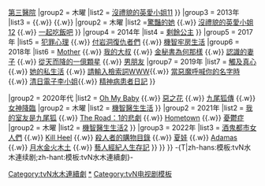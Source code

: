 {{Navbox
|name       = TvN水木連續劇
|state      = collapsed
|title      = [[File:Logo tvN.svg|40px|link=TVN]] [[tvN水木連續劇|{{color|white|水木連續劇}}]]
|titlestyle = background-color:#ff4d4d;
|groupstyle = background-color:#ff4d4d;
|belowstyle = background-color:#ff4d4d;
|liststyle  = text-align: left
|group1     = 2010年代
|list1      = {{Navbox|child
|groupstyle = background-color:#ff8888
|group1 = 2011年
|list1  = [[型男保姆到我家|Manny]]
|group2 = 2012年
|list2  = {{Navbox|child
|groupstyle = background-color:#ff8888
|group1 = 水木
|list1  = [[一年十二個男人]] {{.w}} [[仁顯王后的男人]] {{.w}} [[需要浪漫2012]] {{.w}} [[第三醫院]]
|group2 = 木曜
|list2  = [[沒禮貌的英愛小姐|沒禮貌的英愛小姐11]]
}}
|group3 = 2013年
|list3  = {{Navbox|child
|groupstyle = background-color:#ff8888
|group1 = 水曜
|list1  = {{link-ko|藍色巨塔|푸른거탑}} {{.w}} {{link-ko|幻想巨塔|환상거탑}} {{.w}} {{link-ko|藍色巨塔ZERO|푸른거탑 제로}} {{.w}} {{link-ko|藍色巨塔Returns|푸른거탑 리턴즈}} 
|group2 = 木曜
|list2   =[[驚豔的她]] {{.w}} [[沒禮貌的英愛小姐|沒禮貌的英愛小姐12]] {{.w}} [[一起吃飯吧]]
}}
|group4 = 2014年
|list4  = {{Navbox|child
|groupstyle = background-color:#ff8888
|group1 = 水曜
|list1  = {{link-ko|黃金巨塔|황금거탑}}
|group2 = 木曜
|list2   = [[沒禮貌的英愛小姐|沒禮貌的英愛小姐13]] {{.w}} [[剩餘公主]]
}}
|group5 = 2017年
|list5 = [[犯罪心理 (韓國)|犯罪心理]] {{.w}} [[付岩洞復仇者們]] {{.w}} [[機智牢房生活]]
|group6 = 2018年
|list6 = [[Mother (韓國電視劇)|Mother]] {{.w}} [[我的大叔]] {{.w}} [[金秘書為何那樣]] {{.w}} [[認識的妻子]] {{.w}} [[從天而降的一億顆星]] {{.w}} [[男朋友 (電視劇)|男朋友]]
|group7 = 2019年
|list7 = [[觸及真心]] {{.w}} [[她的私生活]] {{.w}} [[請輸入檢索詞WWW]]{{.w}} [[當惡魔呼喊你的名字時]]{{.w}} [[清日電子李小姐]]{{.w}} [[精神病患者日記]]
}}

|group2     = 2020年代
|list2      = {{Navbox|child
|groupstyle = background-color:#ff8888
|group1 = 2020年
|list1  = {{Navbox|child
|groupstyle = background-color:#ff8888
|group1 = 水木
|list1  = [[金錢遊戲 (韓國電視劇)|金錢遊戲]] {{.w}} [[Memorist]] {{.w}} [[Oh My Baby]] {{.w}} [[惡之花 (電視劇)|惡之花]] {{.w}} [[九尾狐傳]] {{.w}} [[女神降臨 (電視劇)|女神降臨]]
|group2 = 木曜
|list2  = [[機智醫生生活]]
}}
|group2 = 2021年
|list2  = {{Navbox|child
|groupstyle = background-color:#ff8888
|group1 = 水木
|list1  = [[Mouse (電視劇)|Mouse]] {{.w}} [[我的室友是九尾狐]] {{.w}} [[The Road：1的悲劇]] {{.w}} [[Hometown]] {{.w}} [[憂鬱症 (電視劇)|憂鬱症]]
|group2 = 木曜
|list2  = [[機智醫生生活2]]
}}
|group3 = 2022年
|list3  = {{Navbox|child
|groupstyle = background-color:#ff8888
|group1 = 水木
|list1  = [[來魔女食堂吧]] {{.w}}[[酒鬼都市女人們]] {{.w}} [[Kill Heel]] {{.w}} [[殺人者的購物目錄]] {{.w}} [[夏娃 (電視劇)|夏娃]] {{.w}} [[Adamas]] {{.w}} [[月水金火木土]] {{.w}} [[藝人經紀人生存記]]
}}
}}
}}
<includeonly>[[Category:tvN水木連續劇]]</includeonly>
<noinclude>
-{T|zh-hans:模板:tvN水木連续剧;zh-hant:模板:tvN水木連續劇}-
[[Category:tvN水木連續劇|*]]
[[Category:tvN电视剧模板]]
</noinclude>